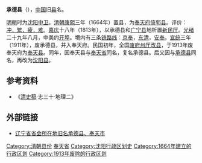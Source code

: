 '''承德县'''（{{lang-mnc|ᡝᡵᡩᡝᠮᡠ <br>ᠠᠯᡳᡥᠠ <br>ᡥᡳᠶᡝᠨ|v=erdemu aliha hiyan}}），[[中国|中国]]旧[[县|县]]名。

[[明朝|明朝]]时为[[沈阳中卫|沈阳中卫]]。[[清朝|清朝]][[康熙|康熙]]三年（1664年）置县，为[[奉天府|奉天府]][[倚郭县|倚郭县]]。评价：[[衝繁疲難|冲，繁，疲，难]]。[[嘉庆|嘉庆]]十八年（1813年），以承德县和[[广宁县_(清朝)|广宁县]]地析置[[新民厅|新民厅]]。[[光绪|光绪]]二十九年八月，中美约[[开埠|开埠]]。境内有三条[[铁路线|铁路线]]：[[京奉铁路|京奉]]，[[東清鐵路|东清]]，[[安奉铁路|安奉]]。[[宣统|宣统]]三年（1911年），废承德县，并入奉天府。民国初年，全国[[废府州厅改县|废府州厅改县]]，于1913年废奉天府为[[奉天县_(中华民国)|奉天县]]。同年，因奉天县与[[遼寧省_(中華民國)|奉天省]]同名，复名承德县。后又因与[[承德县|承德县]]同名，再改为[[沈阳县_(中华民国)|沈阳县]]。

== 参考资料 ==

*《[[清史稿|清史稿]]·志三十·地理二》

== 外部链接 ==

*[https://web.archive.org/web/20160304115955/http://www.lib.cc.jl.cn/sjk/diming/liaoning2.htm 辽宁省省会所在地旧名承德县、奉天市]
{{辽宁行政区划小作品}}
[[Category:清朝县份|Category:清朝县份]]
[[Category:中华民国辽宁省县份|奉天省]]
[[Category:沈阳行政区划史|Category:沈阳行政区划史]] 
[[Category:1664年建立的行政区划|Category:1664年建立的行政区划]]
[[Category:1913年废除的行政区划|Category:1913年废除的行政区划]]